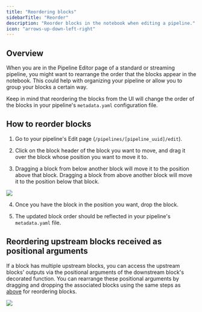 ```yaml
---
title: "Reordering blocks"
sidebarTitle: "Reorder"
description: "Reorder blocks in the notebook when editing a pipeline."
icon: "arrows-up-down-left-right"
---
```


## Overview

When you are in the Pipeline Editor page of a standard or streaming pipeline, you might
want to rearrange the order that the blocks appear in the notebook. This could help with
organizing your pipeline or allow you to group your blocks a certain way.

Keep in mind that reordering the blocks from the UI will change the order of
the blocks in your pipeline's `metadata.yaml` configuration file.

## How to reorder blocks

1. Go to your pipeline's Edit page (`/pipelines/[pipeline_uuid]/edit`).

2. Click on the block header of the block you want to move, and drag it
over the block whose position you want to move it to.

3. Dragging a block from below another block will move it to the position
above that block. Dragging a block from above another block will move it
to the position below that block.

<img src="https://mage-ai.github.io/assets/blocks/reorder-blocks.gif" />

4. Once you have the block in the position you want, drop the block.

5. The updated block order should be reflected in your pipeline's
`metadata.yaml` file.

## Reordering upstream blocks received as positional arguments

If a block has multiple upstream blocks, you can access the upstream blocks' outputs via
the positional arguments of the downstream block's decorated function. You can rearrange
these positional arguments by dragging and dropping the associated blocks using the same
steps as [above](#how-to-reorder-blocks) for reordering blocks.

<img src="https://mage-ai.github.io/assets/blocks/reorder-upstream-block-args.gif" />

